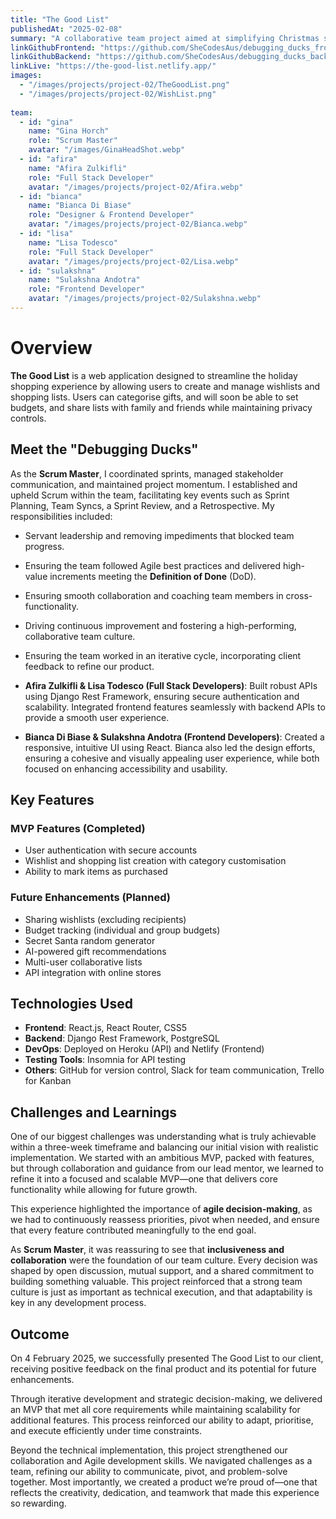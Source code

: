 ```yaml
---
title: "The Good List"
publishedAt: "2025-02-08"
summary: "A collaborative team project aimed at simplifying Christmas shopping through a user-friendly wishlist and shopping list platform."
linkGithubFrontend: "https://github.com/SheCodesAus/debugging_ducks_frontend"
linkGithubBackend: "https://github.com/SheCodesAus/debugging_ducks_backend"
linkLive: "https://the-good-list.netlify.app/"
images:
  - "/images/projects/project-02/TheGoodList.png"
  - "/images/projects/project-02/WishList.png"
  
team:
  - id: "gina"
    name: "Gina Horch"
    role: "Scrum Master"
    avatar: "/images/GinaHeadShot.webp"
  - id: "afira"
    name: "Afira Zulkifli"
    role: "Full Stack Developer"
    avatar: "/images/projects/project-02/Afira.webp"
  - id: "bianca"
    name: "Bianca Di Biase"
    role: "Designer & Frontend Developer"
    avatar: "/images/projects/project-02/Bianca.webp"
  - id: "lisa"
    name: "Lisa Todesco"
    role: "Full Stack Developer"
    avatar: "/images/projects/project-02/Lisa.webp"
  - id: "sulakshna"
    name: "Sulakshna Andotra"
    role: "Frontend Developer"
    avatar: "/images/projects/project-02/Sulakshna.webp"
---
```


# Overview

**The Good List** is a web application designed to streamline the holiday shopping experience by allowing users to create and manage wishlists and shopping lists. 
Users can categorise gifts, and will soon be able to set budgets, and share lists with family and friends while maintaining privacy controls.

## Meet the "Debugging Ducks"
As the **Scrum Master**, I coordinated sprints, managed stakeholder communication, and maintained project momentum. I established and upheld Scrum within the team, 
facilitating key events such as Sprint Planning, Team Syncs, a Sprint Review, and a Retrospective. My responsibilities included:

- Servant leadership and removing impediments that blocked team progress. 
- Ensuring the team followed Agile best practices and delivered high-value increments meeting the **Definition of Done** (DoD).
- Ensuring smooth collaboration and coaching team members in cross-functionality.
- Driving continuous improvement and fostering a high-performing, collaborative team culture.
- Ensuring the team worked in an iterative cycle, incorporating client feedback to refine our product. 

- **Afira Zulkifli & Lisa Todesco (Full Stack Developers)**: 
  Built robust APIs using Django Rest Framework, ensuring secure authentication and scalability.
  Integrated frontend features seamlessly with backend APIs to provide a smooth user experience.
- **Bianca Di Biase & Sulakshna Andotra (Frontend Developers)**: 
  Created a responsive, intuitive UI using React.
  Bianca also led the design efforts, ensuring a cohesive and visually appealing user experience, while both focused on enhancing accessibility and usability.

## Key Features
### MVP Features (Completed)
- User authentication with secure accounts
- Wishlist and shopping list creation with category customisation
- Ability to mark items as purchased

### Future Enhancements (Planned)
- Sharing wishlists (excluding recipients)
- Budget tracking (individual and group budgets)
- Secret Santa random generator
- AI-powered gift recommendations
- Multi-user collaborative lists
- API integration with online stores

## Technologies Used
- **Frontend**: React.js, React Router, CSS5
- **Backend**: Django Rest Framework, PostgreSQL
- **DevOps**: Deployed on Heroku (API) and Netlify (Frontend)
- **Testing Tools**: Insomnia for API testing
- **Others**: GitHub for version control, Slack for team communication, Trello for Kanban

## Challenges and Learnings
One of our biggest challenges was understanding what is truly achievable within a three-week timeframe and balancing our initial vision with realistic implementation. 
We started with an ambitious MVP, packed with features, but through collaboration and guidance from our lead mentor, we learned to refine it into a focused and 
scalable MVP—one that delivers core functionality while allowing for future growth.

This experience highlighted the importance of **agile decision-making**, as we had to continuously reassess priorities, pivot when needed, and ensure that every 
feature contributed meaningfully to the end goal.

As **Scrum Master**, it was reassuring to see that **inclusiveness and collaboration** were the foundation of our team culture. 
Every decision was shaped by open discussion, mutual support, and a shared commitment to building something valuable. 
This project reinforced that a strong team culture is just as important as technical execution, and that adaptability is key in any development process.

## Outcome
On 4 February 2025, we successfully presented The Good List to our client, receiving positive feedback on the final product and its potential for future enhancements.

Through iterative development and strategic decision-making, we delivered an MVP that met all core requirements while maintaining scalability for additional 
features. This process reinforced our ability to adapt, prioritise, and execute efficiently under time constraints.

Beyond the technical implementation, this project strengthened our collaboration and Agile development skills. We navigated challenges as a team, refining our 
ability to communicate, pivot, and problem-solve together. Most importantly, we created a product we’re proud of—one that reflects the creativity, dedication, 
and teamwork that made this experience so rewarding.
